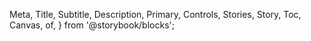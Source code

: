   Meta,
  Title,
  Subtitle,
  Description,
  Primary,
  Controls,
  Stories,
  Story,
  Toc,
  Canvas,
  of,
} from '@storybook/blocks';


<Meta of={BreadcrumbsStories} />

<Title />

{/* Table of Contents */}

* [Overview](#overview)
* [Props](#props)
* [Usage](#usage)
* [Variants](#variants)

## Overview

Contextual navigation that helps the user know where they are within the site and navigate within the site.

<Primary />

## Props

<Controls />

## Usage

Use the Breadcrumbs to:

* Show the actual steps the user took to get to the current page,
* Reflect the site hierarchy and show the user where they are in that hierarchy.
  Place the breadcrumbs at the top left of the page between the main navigation and the page title.

To use breadcrumb, grap the `mas-breadcrumb-item` (with **content** and **href** attributes to display text and site to navigate) in the `mas-breadcrumbs`.

## Variants

### Overview

<Canvas of={BreadcrumbsStories.Overview} >
</Canvas>

### Collapse

For breadcrumbs, a property to unfold hidden elements exists. Clicking on these “three little dots” unfolds the hidden elements.

<Canvas of={BreadcrumbsStories.Collapse} >
</Canvas>

## Guidelines

* Best practices are available [here](https://zeroheight.com/9b39bb2a0/p/96bc2b-breadcrumb/b/964f27)

## Feedback & contact

* Help us improve this pattern by providing feedback, asking questions, and leaving any other comments [here](https://github.com/bouygues-construction/design-system-bycn/issues/new)
